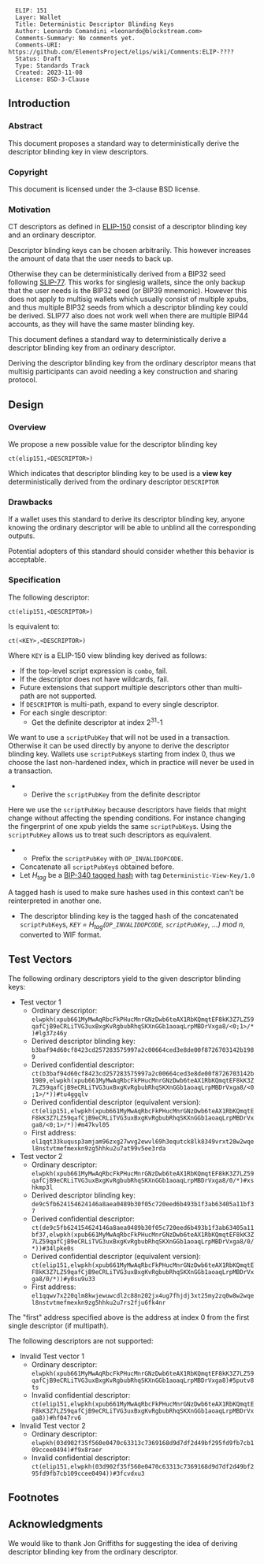 <pre>
  ELIP: 151
  Layer: Wallet
  Title: Deterministic Descriptor Blinding Keys
  Author: Leonardo Comandini <leonardo@blockstream.com>
  Comments-Summary: No comments yet.
  Comments-URI: https://github.com/ElementsProject/elips/wiki/Comments:ELIP-????
  Status: Draft
  Type: Standards Track
  Created: 2023-11-08
  License: BSD-3-Clause
</pre>

==Introduction==

===Abstract===

This document proposes a standard way to deterministically derive the descriptor blinding key in view descriptors.

===Copyright===

This document is licensed under the 3-clause BSD license.

===Motivation===

CT descriptors as defined in [https://github.com/ElementsProject/ELIPs/blob/main/elip-0150.mediawiki ELIP-150] consist of a descriptor blinding key and an ordinary descriptor.

Descriptor blinding keys can be chosen arbitrarily.
This however increases the amount of data that the user needs to back up.

Otherwise they can be deterministically derived from a BIP32 seed following [https://github.com/satoshilabs/slips/blob/master/slip-0077.md SLIP-77].
This works for singlesig wallets,
since the only backup that the user needs is the BIP32 seed (or BIP39 mnemonic).
However this does not apply to multisig wallets
which usually consist of multiple xpubs,
and thus multiple BIP32 seeds from which a descriptor blinding key could be derived.
SLIP77 also does not work well when there are multiple BIP44 accounts,
as they will have the same master blinding key.

This document defines a standard way to deterministically derive a descriptor blinding key from an ordinary descriptor.

Deriving the descriptor blinding key from the ordinary descriptor means that multisig participants can avoid needing a key construction and sharing protocol.

==Design==

===Overview===
We propose a new possible value for the descriptor blinding key

<pre>
ct(elip151,<DESCRIPTOR>)
</pre>

Which indicates that descriptor blinding key to be used is a '''view key''' deterministically derived from the ordinary descriptor <code>DESCRIPTOR</code>

===Drawbacks===
If a wallet uses this standard to derive its descriptor blinding key, anyone knowing the ordinary descriptor will be able to unblind all the corresponding outputs.

Potential adopters of this standard should consider whether this behavior is acceptable.

===Specification===
The following descriptor:

<pre>
ct(elip151,<DESCRIPTOR>)
</pre>

Is equivalent to:

<pre>
ct(<KEY>,<DESCRIPTOR>)
</pre>

Where <code>KEY</code> is a ELIP-150 view blinding key derived as follows:
* If the top-level script expression is <code>combo</code>, fail.
* If the descriptor does not have wildcards, fail.
* Future extensions that support multiple descriptors other than multi-path are not supported.
* If <code>DESCRIPTOR</code> is multi-path, expand to every single descriptor.
* For each single descriptor:
** Get the definite descriptor at index 2<sup>31</sup>-1<ref>
We want to use a <code>scriptPubKey</code> that will not be used in a transaction.
Otherwise it can be used directly by anyone to derive the descriptor blinding key.
Wallets use <code>scriptPubKey</code>s starting from index 0,
thus we choose the last non-hardened index,
which in practice will never be used in a transaction.
</ref>
** Derive the <code>scriptPubKey</code> from the definite descriptor<ref>
Here we use the <code>scriptPubKey</code> because descriptors have fields that might change without affecting the spending conditions.
For instance changing the fingerprint of one xpub yields the same <code>scriptPubKey</code>s.
Using the <code>scriptPubKey</code> allows us to treat such descriptors as equivalent.
</ref>
** Prefix the <code>scriptPubKey</code> with <code>OP_INVALIDOPCODE</code>.
* Concatenate all <code>scriptPubKey</code>s obtained before.
* Let ''H<sub>tag</sub>'' be a [https://github.com/bitcoin/bips/blob/master/bip-0340.mediawiki#Design BIP-340 tagged hash] with tag <code>Deterministic-View-Key/1.0</code><ref>
A tagged hash is used to make sure hashes used in this context can't be reinterpreted in another one.
</ref>
* The descriptor blinding key is the tagged hash of the concatenated <code>scriptPubKey</code>s, ''<code>KEY</code> = H<sub>tag</sub>(<code>OP_INVALIDOPCODE</code>, <code>scriptPubKey</code>, ...) mod n'', converted to WIF format.

==Test Vectors==

The following ordinary descriptors yield to the given descriptor blinding keys:

* Test vector 1
** Ordinary descriptor: <code>elwpkh(xpub661MyMwAqRbcFkPHucMnrGNzDwb6teAX1RbKQmqtEF8kK3Z7LZ59qafCjB9eCRLiTVG3uxBxgKvRgbubRhqSKXnGGb1aoaqLrpMBDrVxga8/<0;1>/*)#lg37z46y</code>
** Derived descriptor blinding key: <code>b3baf94d60cf8423cd257283575997a2c00664ced3e8de00f8726703142b1989</code>
** Derived confidential descriptor: <code>ct(b3baf94d60cf8423cd257283575997a2c00664ced3e8de00f8726703142b1989,elwpkh(xpub661MyMwAqRbcFkPHucMnrGNzDwb6teAX1RbKQmqtEF8kK3Z7LZ59qafCjB9eCRLiTVG3uxBxgKvRgbubRhqSKXnGGb1aoaqLrpMBDrVxga8/<0;1>/*))#tu4ggqlv</code>
** Derived confidential descriptor (equivalent version): <code>ct(elip151,elwpkh(xpub661MyMwAqRbcFkPHucMnrGNzDwb6teAX1RbKQmqtEF8kK3Z7LZ59qafCjB9eCRLiTVG3uxBxgKvRgbubRhqSKXnGGb1aoaqLrpMBDrVxga8/<0;1>/*))#m47kvl05</code>
** First address: <code>el1qqt33kuqusp3amjam96zxg27wvg2ewvl69h3equtck8lk8349vrxt28w2wqel8nstvtmefmexkn9zg5hhku2u7at99v5ee3rda</code>
* Test vector 2
** Ordinary descriptor: <code>elwpkh(xpub661MyMwAqRbcFkPHucMnrGNzDwb6teAX1RbKQmqtEF8kK3Z7LZ59qafCjB9eCRLiTVG3uxBxgKvRgbubRhqSKXnGGb1aoaqLrpMBDrVxga8/0/*)#xshkmp3l</code>
** Derived descriptor blinding key: <code>de9c5fb624154624146a8aea0489b30f05c720eed6b493b1f3ab63405a11bf37</code>
** Derived confidential descriptor: <code>ct(de9c5fb624154624146a8aea0489b30f05c720eed6b493b1f3ab63405a11bf37,elwpkh(xpub661MyMwAqRbcFkPHucMnrGNzDwb6teAX1RbKQmqtEF8kK3Z7LZ59qafCjB9eCRLiTVG3uxBxgKvRgbubRhqSKXnGGb1aoaqLrpMBDrVxga8/0/*))#34lpke0s</code>
** Derived confidential descriptor (equivalent version): <code>ct(elip151,elwpkh(xpub661MyMwAqRbcFkPHucMnrGNzDwb6teAX1RbKQmqtEF8kK3Z7LZ59qafCjB9eCRLiTVG3uxBxgKvRgbubRhqSKXnGGb1aoaqLrpMBDrVxga8/0/*))#y0su9u33</code>
** First address: <code>el1qqwv7x220qlm8kwjewuwcdl2c88n202jx4ug7fhjdj3xt25my2zq0w8w2wqel8nstvtmefmexkn9zg5hhku2u7rs2fju6fk4nr</code>

The "first" address specified above is the address at index 0 from the first single descriptor (if multipath).

The following descriptors are not supported:

* Invalid Test vector 1
** Ordinary descriptor: <code>elwpkh(xpub661MyMwAqRbcFkPHucMnrGNzDwb6teAX1RbKQmqtEF8kK3Z7LZ59qafCjB9eCRLiTVG3uxBxgKvRgbubRhqSKXnGGb1aoaqLrpMBDrVxga8)#5putv8ts</code>
** Invalid confidential descriptor: <code>ct(elip151,elwpkh(xpub661MyMwAqRbcFkPHucMnrGNzDwb6teAX1RbKQmqtEF8kK3Z7LZ59qafCjB9eCRLiTVG3uxBxgKvRgbubRhqSKXnGGb1aoaqLrpMBDrVxga8))#hf047rv6</code>
* Invalid Test vector 2
** Ordinary descriptor: <code>elwpkh(03d902f35f560e0470c63313c7369168d9d7df2d49bf295fd9fb7cb109ccee0494)#f9x8raer</code>
** Invalid confidential descriptor: <code>ct(elip151,elwpkh(03d902f35f560e0470c63313c7369168d9d7df2d49bf295fd9fb7cb109ccee0494))#3fcvdxu3</code>

==Footnotes==

<references />

==Acknowledgments==

We would like to thank Jon Griffiths for suggesting the idea of deriving descriptor blinding key from the ordinary descriptor.
